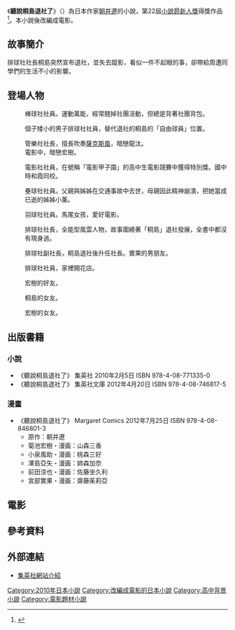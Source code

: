{{他用
|subject=一本小說
|other=在2012年8月上映的日本電影
|聽說桐島退社了 (電影)
}}
{{Infobox Book
| name          = 聽說桐島退社了
| title_orig    = {{lang|ja|桐島、部活やめるってよ}}
| author        = [[朝井遼|朝井遼]]
| translator    = {{flagicon|Taiwan}} [[黃薇嬪|黃薇嬪]]
| country       = [[日本|日本]]
| language      = [[日語|日語]]
| publisher     = {{flagicon|Japan}} [[集英社|集英社]]<br>{{flagicon|Taiwan}} [[貓頭鷹出版社|貓頭鷹出版社]]
| pub_date      = {{flagicon|Japan}} 2010年2月5日<br>{{flagicon|Taiwan}} 2013年8月29日
| isbn          = {{flagicon|Japan}} ISBN 78-4-08-771335-0<br>{{flagicon|Taiwan}} ISBN 978-986-262-168-4
}}
{{文學}}
《'''聽說桐島退社了'''》（{{lang-ja|桐島、部活やめるってよ}}）為日本作家[[朝井遼|朝井遼]]的小說，第22屆[[小說昴新人獎|小說昴新人獎]]得獎作品<ref>{{Cite web |url= http://www.shueisha.co.jp/shuppan4syo/21nen/outline03.html |title= 第22回小說昴新人賞得獎作品《聽說桐島退社了》 |publisher= 集英社 |language= ja |accessdate= 2013-04-28 |archive-date= 2013-05-04 |archive-url= https://web.archive.org/web/20130504101613/http://www.shueisha.co.jp/shuppan4syo/21nen/outline03.html |dead-url= no }}</ref>。本小說後改編成電影。

==故事簡介==
排球社社長桐島突然宣布退社，並失去蹤影，看似一件不起眼的事，卻帶給周遭同學們的生活不小的影響。

==登場人物==
;{{nihongo|菊池宏樹|菊池 宏樹|{{lang|ja|きくち ひろき}}}}
: 棒球社社員。運動萬能，經常翹掉社團活動，但總是背著社團背包。

;{{nihongo|小泉風助|小泉 風助|{{lang|ja|こいずみ ふうすけ}}}}
: 個子矮小的男子排球社社員，替代退社的桐島的「自由球員」位置。

;{{nihongo|澤島亞矢|沢島 亜矢|{{lang|ja|さわじま あや}}}}
: 管樂社社長，擅長吹奏[[薩克斯風|薩克斯風]]，暗戀龍汰。
: 電影中，暗戀宏樹。

;{{nihongo|前田涼也|前田 涼也|{{lang|ja|まえだ りょうや}}}}
: 電影社社員，在號稱「電影甲子園」的高中生電影競賽中獲得特別獎。國中時和霞同校。

;{{nihongo|宮部實果|宮部 実果|{{lang|ja|みやべ みか}}}}
: 壘球社社員。父親與姊姊在交通事故中去世，母親因此精神崩潰，把她當成已逝的姊姊小薰。

;{{nihongo|東原霞|東原 かすみ|{{lang|ja|ひがしはら かすみ}}}}
: 羽球社社員。馬尾女孩，愛好電影。

;{{nihongo|桐島|桐島|{{lang|ja|きりしま}}}}
: 排球社社長，全能型風雲人物，故事圍繞著「桐島」退社發展，全書中都沒有現身過。

;{{nihongo|孝介|孝介|{{lang|ja|こうすけ}}}}
: 排球社副社長，桐島退社後升任社長。實果的男朋友。

;{{nihongo|日野|日野|{{lang|ja|ひの}}}}
: 排球社社員，家裡開花店。

;{{nihongo|龍汰|竜汰|{{lang|ja|りゅうた}}}}
: 宏樹的好友。

;{{nihongo|梨紗|梨紗|{{lang|ja|りさ}}}}
: 桐島的女友。

;{{nihongo|沙奈|沙奈|さな}}
: 宏樹的女友。

==出版書籍==
===小說===
* 《聽說桐島退社了》 集英社 2010年2月5日 ISBN 978-4-08-771335-0
* 《聽說桐島退社了》 集英社文庫 2012年4月20日 ISBN 978-4-08-746817-5
===漫畫===
* 《聽說桐島退社了》 Margaret Comics 2012年7月25日 ISBN 978-4-08-846801-3
** 原作：朝井遼
** 菊池宏樹・漫画：山森三香
** 小泉風助・漫画：桃森三好
** 澤島亞矢・漫画：姉森加奈
** 前田涼也・漫画：佐藤坐久利
** 宮部實果・漫画：齋藤茱莉亞

==電影==
{{main|聽說桐島退社了 (電影)}}

==參考資料==
{{Reflist}}

==外部連結==
* {{ja}}[http://www.shueisha.co.jp/kirishima/ 集英社網站介紹] {{Wayback|url=http://www.shueisha.co.jp/kirishima/ |date=20130512035205 }}

{{DEFAULTSORT:Kirishima Bukatsu Yamerutteyo}}
[[Category:2010年日本小說|Category:2010年日本小說]]
[[Category:改編成電影的日本小說|Category:改編成電影的日本小說]]
[[Category:高中背景小說|Category:高中背景小說]]
[[Category:電影題材小說|Category:電影題材小說]]
